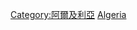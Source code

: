 {{catmore}}
{{Commonscat|Transport in Algeria}}

[[Category:阿爾及利亞|Category:阿爾及利亞]]
[[Category:非洲各国交通|Algeria]]